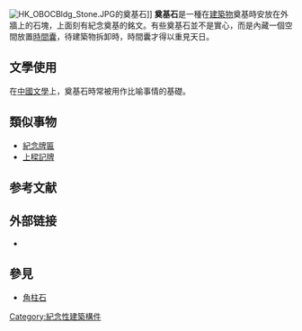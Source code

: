 {{expand language|1=en|time=2019-03-01T08:38:14+00:00}}
{{unreferenced|time=2019-03-01T08:38:14+00:00}}
[[File:HK_OBOCBldg_Stone.JPG|thumb]]的奠基石]]
'''奠基石'''是一種在[[建築物|建築物]]奠基時安放在外牆上的石塊，上面刻有紀念奠基的銘文。有些奠基石並不是實心，而是內藏一個空間放置[[時間囊|時間囊]]，待建築物拆卸時，時間囊才得以重見天日。

==文學使用==
在[[中國文學|中國文學]]上，奠基石時常被用作比喻事情的基礎。

==類似事物==
* [[紀念牌匾|紀念牌匾]]
* [[上樑記牌|上樑記牌]]
== 参考文献 ==
{{Reflist}}

== 外部链接 ==
* {{Commons category-inline|Foundation stones}}

== 參見 ==
{{Portal box|建筑|文化}}
* [[角柱石|角柱石]]

[[Category:紀念性建築構件|Category:紀念性建築構件]]

{{文化小作品}}